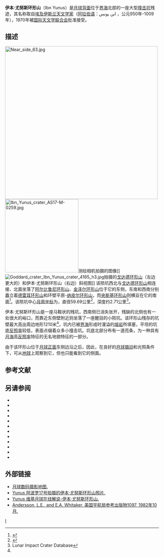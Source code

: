 {{lunar crater data|
 image=Ibn Yunus LROC.jpg|
 caption=[[月球勘测轨道飞行器|月球勘测轨道飞行器]]拍摄的图像，图中为伊本·尤努斯环形山，左上是[[戈达德陨石坑|戈达德环形山]]的一部分。|
 latitude=14.14|
 N_or_S=N|
 longitude=91.14|
 E_or_W=E|
 diameter=59.69公里|
 depth=2.71公里|
 colong=270|
 eponym=伊本·尤努斯}}

'''伊本·尤努斯环形山'''（Ibn Yunus）是[[月球背面|月球背面]]位于[[界海|界海]]北部的一座大型[[撞击坑|撞击坑]]残迹，其名称取自[[埃及|埃及]][[中古伊斯兰天文学|伊斯兰天文学家]]{{le|阿布哈桑·阿里伊本·阿卜杜勒·拉赫曼·伊本·艾哈迈德·伊本·尤努斯·萨达菲·马斯里|Ibn Yunus}}（[[阿拉伯语|阿拉伯语]]：ابن يونس ，公元950年-1009年），1970年被[[国际天文学联合会|国际天文学联合会]]批准接受。

==描述==
[[Image:Near_side_63.jpg|500px]]  
[[Image:Ibn_Yunus_crater_AS17-M-0259.jpg|240px]]测绘相机拍摄的图像]]
[[Image:Goddard_crater_Ibn_Yunus_crater_4165_h3.jpg|thumb]]拍摄的[[戈达德陨石坑|戈达德环形山]]（左边更大的）和伊本·尤努斯环形山（右边）斜视图]]
该陨坑西北与[[戈达德陨石坑|戈达德环形山]]相连接、北面坐落了[[阿尔比鲁尼陨石坑|阿尔比鲁尼环形山]]、[[金泽尔环形山|金泽尔环形山]]位于它的东侧，东南和西南分别矗立着[[德雷耳环形山|德雷耳环形山]]和环壁平原-[[纳皮尔环形山|纳皮尔环形山]]，而[[央斯基环形山|央斯基环形山]]则横亘在它的南面<ref>{{Cite web |url=http://planetarynames.wr.usgs.gov/images/Lunar/lac_64_lo.pdf |title=Crater Ibn Yunus on the map LAC-64. |accessdate=2017-01-28 |archive-date=2013-02-20 |archive-url=https://web.archive.org/web/20130220184538/http://planetarynames.wr.usgs.gov/images/Lunar/lac_64_lo.pdf |dead-url=no }}</ref>。该陨坑中心[[月面坐标|月面坐标]]为{{Coord|14.14|N|91.14|E|globe:Moon|nogoogle=1|noosm=1}}，直径59.69公里<ref name="IAU">{{Cite web |url=http://planetarynames.wr.usgs.gov/Feature/2635 |title=Directory of the International Astronomical Union |accessdate=2017-01-28 |archive-date=2018-06-24 |archive-url=https://web.archive.org/web/20180624010625/https://planetarynames.wr.usgs.gov/Feature/2635 |dead-url=no }}</ref>，深度约2.71公里<ref name=LICD>Lunar Impact Crater Database</ref>。

伊本·尤努斯环形山是一座马鞍状的残坑，西南侧已消失张开，残缺的北侧也有一处很大的峪口，而靠近东侧壁附近则坐落了一座醒目的小陨坑。该环形山残存的坑壁最大高出周边地形1210米<ref name="LICD"/>，坑内已被[[界海|界海]]形成时漫溢的[[熔岩|熔岩]]所填塞，平坦的坑底[[反照率|反照率]]较低，表面点缀着众多小撞击坑。坑底北部分布有一道亮条，为一种具有[[月海|月海]]高[[反照率|反照率]]特征的无名地貌特征的一部分。

由于该环形山位于[[月球正面|月球正面]]东侧边沿之后，因此，在良好的[[天平动|月球摄动]]和光照条件下，可从[[地球|地球]]上观察到它，但也只能看到它的侧面。

==参考文献==
{{Reflist}}

==另请参阅==
{{refbegin}}
* {{cite book
  | last1 = Andersson
  | first1 = L. E.
  | last2 = Whitaker
  | first2 = E. A.
  | authorlink2 = Ewen Whitaker
  | date = 1982
  | title = [[NASA|NASA]] Catalogue of Lunar Nomenclature
  | publisher = NASA RP-1097
  | ref = harv
  }}
* {{cite web
  | last = Blue
  | first = Jennifer
  | date = July 25, 2007
  | title = Gazetteer of Planetary Nomenclature
  | publisher = [[United_States_Geological_Survey|USGS]]
  | url = http://planetarynames.wr.usgs.gov/
  | accessdate = 2007-08-05
  | ref = harv
  | archive-date = 2012-04-08
  | archive-url = https://www.webcitation.org/66mXDr4G9?url=http://planetarynames.wr.usgs.gov/
  | dead-url = no
  }}
* {{cite book
  | last1 = Bussey
  | first1 = B.
  | authorlink1 = Ben Bussey
  | last2 = Spudis
  | first2 = P.
  | authorlink2 = Paul Spudis
  | date = 2004
  | title = The Clementine Atlas of the Moon
  | publisher = Cambridge University Press
  | location = New York
  | isbn = 978-0-521-81528-4
  | ref = harv
  }}
* {{cite book
  | last1 = Cocks
  | first1 = Elijah E.
  | last2 = Cocks
  | first2 = Josiah C.
  | date = 1995
  | title = Who's Who on the Moon: A Biographical Dictionary of Lunar Nomenclature
  | url = https://archive.org/details/isbn_9780936389271
  | publisher = Tudor Publishers
  | isbn = 978-0-936389-27-1
  | ref = harv
  }}
* {{cite web
  | last = McDowell
  | first = Jonathan
  | date = July 15, 2007
  | url = http://host.planet4589.org/astro/lunar/
  | title = Lunar Nomenclature
  | publisher = Jonathan's Space Report
  | accessdate = 2007-10-24
  | ref = harv
  | archive-date = 2012-05-26
  | archive-url = https://www.webcitation.org/67wcYNfK3?url=http://host.planet4589.org/astro/lunar/
  | dead-url = no
  }}
* {{cite journal| last1 = Menzel| first1 = D. H.| last2 = Minnaert| first2 = M.| last3 = Levin| first3 = B.| last4 = Dollfus| first4 = A.| last5 = Bell| first5 = B.| title = Report on Lunar Nomenclature by the Working Group of Commission 17 of the IAU| doi = 10.1007/BF00171763| journal = Space Science Reviews| volume = 12| issue = 2| pages = 136–186| date = 1971| bibcode = 1971SSRv...12..136M| ref = harv}}
* {{cite book
  | first = Patrick
  | last = Moore
  | authorlink = Patrick Moore
  | date = 2001
  | title = On the Moon
  | url = https://archive.org/details/patrickmooreonmo00patr
  | publisher = Sterling Publishing Co.
  | isbn = 978-0-304-35469-6
  | ref = harv
  }}
* {{cite book
  | first = Fred W.
  | last = Price
  | date = 1988
  | title = The Moon Observer's Handbook
  | publisher = Cambridge University Press
  | isbn = 978-0-521-33500-3
  | ref = harv
  }}
* {{cite book
  | last = Rükl
  | first = Antonín
  | authorlink = Antonín Rükl
  | date = 1990
  | title = Atlas of the Moon
  | publisher = Kalmbach Books
  | isbn = 978-0-913135-17-4
  | ref = harv
  }}
* {{cite book
  | last = Webb
  | first = Rev. T. W.
  | authorlink = Thomas William Webb
  | date = 1962
  | title = Celestial Objects for Common Telescopes
  | url = https://archive.org/details/celestialobjects00webb
  | edition = 6th revised
  | publisher = Dover
  | isbn = 978-0-486-20917-3
  | ref = harv
  }}
* {{cite book
  | first = Ewen A.
  | last = Whitaker
  | authorlink = Ewen Whitaker
  | date = 1999
  | title = Mapping and Naming the Moon
  | publisher = Cambridge University Press
  | isbn = 978-0-521-62248-6
  | ref = harv
  }}
* {{cite book
  | first = Peter T.
  | last = Wlasuk
  | date = 2000
  | title = Observing the Moon
  | publisher = Springer
  | isbn = 978-1-85233-193-1
  | ref = harv
 }}
{{refend}}

==外部链接==
*[http://www.lpi.usra.edu/resources/lunar_orbiter/bin/srch_nam.shtml?Ibn%20Yunus%7C0 月球数码摄影地图.] {{Wayback|url=http://www.lpi.usra.edu/resources/lunar_orbiter/bin/srch_nam.shtml?Ibn%20Yunus%7C0 |date=20201127012809 }}
*[http://www.lpi.usra.edu/resources/apollo/search/feature/?feature=Ibn Yunus 阿波罗17号拍摄的伊本·尤努斯环形山照片.] {{Wayback|url=http://www.lpi.usra.edu/resources/apollo/search/feature/?feature=Ibn |date=20190222172328 }}
*[http://the-moon.wikispaces.com/Ibn Yunus 维基月球在线解说-伊本·尤努斯环形山.]{{dead link|date=2017年11月 |bot=InternetArchiveBot |fix-attempted=yes }}
*[http://planet4589.org/astro/lunar/RP-1097.pdf Andersson, L.E., and E.A. Whitaker, 美国宇航局参考出版物1097, 1982年10月.]{{Wayback|url=http://planet4589.org/astro/lunar/RP-1097.pdf |date=20141006125838 }}

[[Category:月球环形山|I]]
{{月球環形山 (G-K)}}